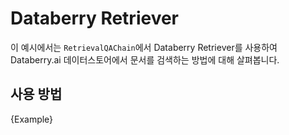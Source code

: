# Databerry Retriever

이 예시에서는 `RetrievalQAChain`에서 Databerry Retriever를 사용하여 Databerry.ai 데이터스토어에서 문서를 검색하는 방법에 대해 살펴봅니다.

## 사용 방법


<CodeBlock language="typescript">{Example}</CodeBlock>
